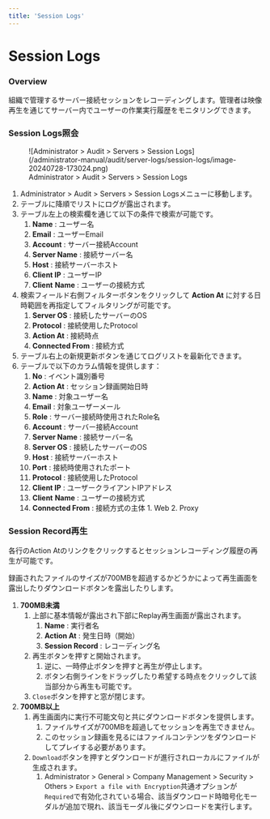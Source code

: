 ```yaml
---
title: 'Session Logs'
---
```


# Session Logs

### Overview

組織で管理するサーバー接続セッションをレコーディングします。管理者は映像再生を通じてサーバー内でユーザーの作業実行履歴をモニタリングできます。

### Session Logs照会

<figure data-layout="center" data-align="center">
![Administrator &gt; Audit &gt; Servers &gt; Session Logs](/administrator-manual/audit/server-logs/session-logs/image-20240728-173024.png)
<figcaption>
Administrator &gt; Audit &gt; Servers &gt; Session Logs
</figcaption>
</figure>

1. Administrator &gt; Audit &gt; Servers &gt; Session Logsメニューに移動します。
2. テーブルに降順でリストにログが露出されます。
3. テーブル左上の検索欄を通じて以下の条件で検索が可能です。
    1.  **Name**  : ユーザー名
    2.  **Email**  : ユーザーEmail
    3.  **Account**  : サーバー接続Account
    4.  **Server Name**  : 接続サーバー名
    5.  **Host**  : 接続サーバーホスト
    6.  **Client IP**  : ユーザーIP
    7.  **Client**   **Name**  : ユーザーの接続方式
4. 検索フィールド右側フィルターボタンをクリックして **Action At** に対する日時範囲を再指定してフィルタリングが可能です。
    1.  **Server OS**  : 接続したサーバーのOS
    2.  **Protocol** : 接続使用したProtocol
    3.  **Action At**  : 接続時点
    4.  **Connected From**  : 接続方式
5. テーブル右上の新規更新ボタンを通じてログリストを最新化できます。
6. テーブルで以下のカラム情報を提供します：
    1.  **No**  : イベント識別番号
    2.  **Action At**  : セッション録画開始日時
    3.  **Name**  : 対象ユーザー名
    4.  **Email**  : 対象ユーザーメール
    5.  **Role**  : サーバー接続時使用されたRole名
    6.  **Account**  : サーバー接続Account
    7.  **Server Name**  : 接続サーバー名
    8.  **Server OS**  : 接続したサーバーのOS
    9.  **Host**  : 接続サーバーホスト
    10.  **Port**  : 接続時使用されたポート
    11.  **Protocol** : 接続使用したProtocol
    12.  **Client IP**  : ユーザークライアントIPアドレス
    13.  **Client**   **Name**  : ユーザーの接続方式
    14.  **Connected From**  : 接続方式の主体
        1. Web
        2. Proxy

### Session Record再生

各行のAction Atのリンクをクリックするとセッションレコーディング履歴の再生が可能です。

録画されたファイルのサイズが700MBを超過するかどうかによって再生画面を露出したりダウンロードボタンを露出したりします。

1.  **700MB未満**
    1. 上部に基本情報が露出され下部にReplay再生画面が露出されます。
        1.  **Name** : 実行者名
        2.  **Action At** : 発生日時（開始）
        3.  **Session Record** : レコーディング名
    2. 再生ボタンを押すと開始されます。
        1. 逆に、一時停止ボタンを押すと再生が停止します。
        2. ボタン右側ラインをドラッグしたり希望する時点をクリックして該当部分から再生も可能です。
    3. `Close`ボタンを押すと窓が閉じます。
2.  **700MB以上**
    1. 再生画面内に実行不可能文句と共にダウンロードボタンを提供します。
        1. ファイルサイズが700MBを超過してセッションを再生できません。
        2. このセッション録画を見るにはファイルコンテンツをダウンロードしてプレイする必要があります。
    2. `Download`ボタンを押すとダウンロードが進行されローカルにファイルが生成されます。
        1. Administrator &gt; General &gt; Company Management &gt; Security &gt; Others &gt; `Export a file with Encryption`共通オプションが`Required`で有効化されている場合、該当ダウンロード時暗号化モーダルが追加で現れ、該当モーダル後にダウンロードを実行します。
